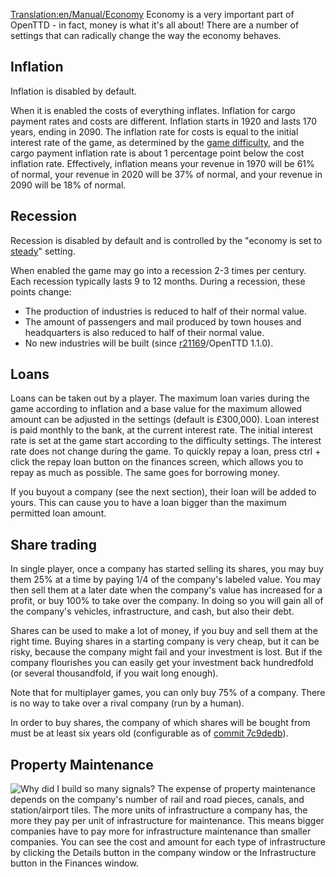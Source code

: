 [[Translation:en/Manual/Economy]]
{{en/Manual/Navigation}}
Economy is a very important part of OpenTTD - in fact, money is what it's all about! There are a number of settings that can radically change the way the economy behaves.

==Inflation==
Inflation is disabled by default.

When it is enabled the costs of everything inflates. Inflation for cargo payment rates and costs are different. Inflation starts in 1920 and lasts 170 years, ending in 2090. The inflation rate for costs is equal to the initial interest rate of the game, as determined by the [[en/Archive/Manual/Settings/Difficulty|game difficulty]], and the cargo payment inflation rate is about 1 percentage point below the cost inflation rate. Effectively, inflation means your revenue in 1970 will be 61% of normal, your revenue in 2020 will be 37% of normal, and your revenue in 2090 will be 18% of normal.

==Recession==
Recession is disabled by default and is controlled by the "economy is set to [[en/Archive/Manual/Settings/Difficulty|steady]]" setting.

When enabled the game may go into a recession 2-3 times per century. Each recession typically lasts 9 to 12 months. During a recession, these points change:
* The production of industries is reduced to half of their normal value.
* The amount of passengers and mail produced by town houses and headquarters is also reduced to half of their normal value.
* No new industries will be built (since [https://github.com/OpenTTD/OpenTTD/commit/67549a206c438dee83f7a5c3cca86cef316edad6 r21169]/OpenTTD 1.1.0).

==Loans==
Loans can be taken out by a player. The maximum loan varies during the game according to inflation and a base value for the maximum allowed amount can be adjusted in the settings (default is £300,000). Loan interest is paid monthly to the bank, at the current interest rate. The initial interest rate is set at the game start according to the difficulty settings. The interest rate does not change during the game.
To quickly repay a loan, press ctrl + click the repay loan button on the finances screen, which allows you to repay as much as possible. The same goes for borrowing money.

If you buyout a company (see the next section), their loan will be added to yours. This can cause you to have a loan bigger than the maximum permitted loan amount.

==Share trading==
In single player, once a company has started selling its shares, you may buy them 25% at a time by paying 1/4 of the company's labeled value. You may then sell them at a later date when the company's value has increased for a profit, or buy 100% to take over the company. In doing so you will gain all of the company's vehicles, infrastructure, and cash, but also their debt.

Shares can be used to make a lot of money, if you buy and sell them at the right time. Buying shares in a starting company is very cheap, but it can be risky, because the company might fail and your investment is lost. But if the company flourishes you can easily get your investment back hundredfold (or several thousandfold, if you wait long enough).

Note that for multiplayer games, you can only buy 75% of a company. There is no way to take over a rival company (run by a human).

In order to buy shares, the company of which shares will be bought from must be at least six years old (configurable as of [https://github.com/OpenTTD/OpenTTD/commit/7c9dedb94f3b3ebca222f544f7d7502f22d03bb7 commit 7c9dedb]).

==Property Maintenance==
[[File:en/Manual/Infrastructure.png|frame|Why did I build so many signals?]]
The expense of property maintenance depends on the company's number of rail and road pieces, canals, and station/airport tiles. The more units of infrastructure a company has, the more they pay per unit of infrastructure for maintenance. This means bigger companies have to pay more for infrastructure maintenance than smaller companies. You can see the cost and amount for each type of infrastructure by clicking the Details button in the company window or the Infrastructure button in the Finances window.